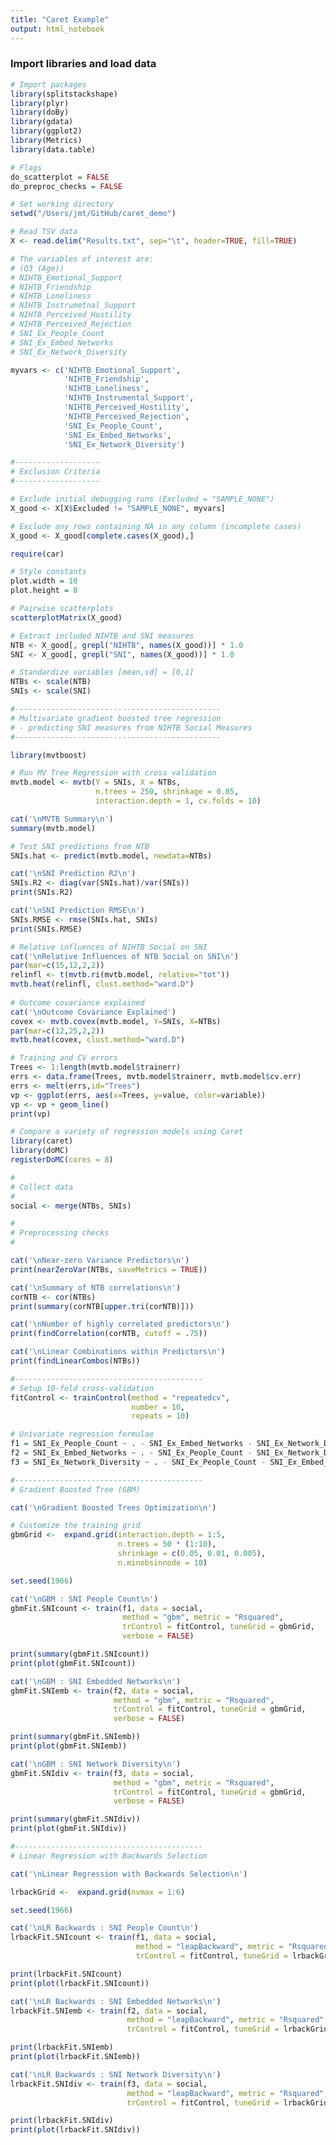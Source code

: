 ```yaml
---
title: "Caret Example"
output: html_notebook
---
```


### Import libraries and load data

```r
# Import packages
library(splitstackshape)
library(plyr)
library(doBy)
library(gdata)
library(ggplot2)
library(Metrics)
library(data.table)

# Flags
do_scatterplot = FALSE
do_preproc_checks = FALSE

```

```r

# Set working directory
setwd("/Users/jmt/GitHub/caret_demo")

# Read TSV data
X <- read.delim("Results.txt", sep="\t", header=TRUE, fill=TRUE)
```

```r
# The variables of interest are:
# (Q3 (Age))
# NIHTB_Emotional_Support
# NIHTB_Friendship
# NIHTB_Loneliness
# NIHTB_Instrumetnal_Support
# NIHTB_Perceived_Hostility
# NIHTB_Perceived_Rejection
# SNI_Ex_People_Count
# SNI_Ex_Embed_Networks
# SNI_Ex_Network_Diversity

myvars <- c('NIHTB_Emotional_Support',
            'NIHTB_Friendship',
            'NIHTB_Loneliness',
            'NIHTB_Instrumental_Support',
            'NIHTB_Perceived_Hostility',
            'NIHTB_Perceived_Rejection',
            'SNI_Ex_People_Count',
            'SNI_Ex_Embed_Networks',
            'SNI_Ex_Network_Diversity')
```

```r
#-------------------
# Exclusion Criteria
#-------------------

# Exclude initial debugging runs (Excluded = "SAMPLE_NONE")
X_good <- X[X$Excluded != "SAMPLE_NONE", myvars]

# Exclude any rows containing NA in any column (incomplete cases)
X_good <- X_good[complete.cases(X_good),]
```

```r
require(car)

# Style constants
plot.width = 10
plot.height = 8

# Pairwise scatterplots
scatterplotMatrix(X_good)
```

```r
# Extract included NIHTB and SNI measures
NTB <- X_good[, grepl("NIHTB", names(X_good))] * 1.0
SNI <- X_good[, grepl("SNI", names(X_good))] * 1.0

# Standardize variables [mean,sd] = [0,1]
NTBs <- scale(NTB)
SNIs <- scale(SNI)
```

```r
#----------------------------------------------
# Multivariate gradient boosted tree regression
# - predicting SNI measures from NIHTB Social Measures
#----------------------------------------------

library(mvtboost)

# Run MV Tree Regression with cross validation
mvtb.model <- mvtb(Y = SNIs, X = NTBs,
                   n.trees = 250, shrinkage = 0.05,
                   interaction.depth = 1, cv.folds = 10)

cat('\nMVTB Summary\n')
summary(mvtb.model)

# Test SNI predictions from NTB
SNIs.hat <- predict(mvtb.model, newdata=NTBs)

cat('\nSNI Prediction R2\n')
SNIs.R2 <- diag(var(SNIs.hat)/var(SNIs))
print(SNIs.R2)

cat('\nSNI Prediction RMSE\n')
SNIs.RMSE <- rmse(SNIs.hat, SNIs)
print(SNIs.RMSE)

# Relative influences of NIHTB Social on SNI
cat('\nRelative Influences of NTB Social on SNI\n')
par(mar=c(15,12,2,2))
relinfl <- t(mvtb.ri(mvtb.model, relative="tot"))
mvtb.heat(relinfl, clust.method="ward.D")
 
# Outcome covariance explained
cat('\nOutcome Covariance Explained')
covex <- mvtb.covex(mvtb.model, Y=SNIs, X=NTBs)
par(mar=c(12,25,2,2))
mvtb.heat(covex, clust.method="ward.D")

# Training and CV errors
Trees <- 1:length(mvtb.model$trainerr)
errs <- data.frame(Trees, mvtb.model$trainerr, mvtb.model$cv.err)
errs <- melt(errs,id="Trees")
vp <- ggplot(errs, aes(x=Trees, y=value, color=variable))
vp <- vp + geom_line()
print(vp)
```

```r
# Compare a variety of regression models using Caret
library(caret)
library(doMC)
registerDoMC(cores = 8)

#
# Collect data
#
social <- merge(NTBs, SNIs)

#
# Preprocessing checks
#

cat('\nNear-zero Variance Predictors\n')
print(nearZeroVar(NTBs, saveMetrics = TRUE))

cat('\nSummary of NTB correlations\n')
corNTB <- cor(NTBs)
print(summary(corNTB[upper.tri(corNTB)]))

cat('\nNumber of highly correlated predictors\n')
print(findCorrelation(corNTB, cutoff = .75))

cat('\nLinear Combinations within Predictors\n')
print(findLinearCombos(NTBs))
```

```r
#------------------------------------------
# Setup 10-fold cross-validation
fitControl <- trainControl(method = "repeatedcv",
                           number = 10,
                           repeats = 10)

# Univariate regression formulae
f1 = SNI_Ex_People_Count ~ . - SNI_Ex_Embed_Networks - SNI_Ex_Network_Diversity
f2 = SNI_Ex_Embed_Networks ~ . - SNI_Ex_People_Count - SNI_Ex_Network_Diversity
f3 = SNI_Ex_Network_Diversity ~ . - SNI_Ex_People_Count - SNI_Ex_Embed_Networks
```

```r
#------------------------------------------
# Gradient Boosted Tree (GBM)

cat('\nGradient Boosted Trees Optimization\n')

# Customize the training grid
gbmGrid <-  expand.grid(interaction.depth = 1:5, 
                        n.trees = 50 * (1:10), 
                        shrinkage = c(0.05, 0.01, 0.005),
                        n.minobsinnode = 10)

set.seed(1966)

cat('\nGBM : SNI People Count\n')   
gbmFit.SNIcount <- train(f1, data = social,
                         method = "gbm", metric = "Rsquared",
                         trControl = fitControl, tuneGrid = gbmGrid,
                         verbose = FALSE)

print(summary(gbmFit.SNIcount))
print(plot(gbmFit.SNIcount))

cat('\nGBM : SNI Embedded Networks\n') 
gbmFit.SNIemb <- train(f2, data = social,
                       method = "gbm", metric = "Rsquared",
                       trControl = fitControl, tuneGrid = gbmGrid,
                       verbose = FALSE)

print(summary(gbmFit.SNIemb))
print(plot(gbmFit.SNIemb))

cat('\nGBM : SNI Network Diversity\n')
gbmFit.SNIdiv <- train(f3, data = social,
                       method = "gbm", metric = "Rsquared",
                       trControl = fitControl, tuneGrid = gbmGrid,
                       verbose = FALSE)

print(summary(gbmFit.SNIdiv))
print(plot(gbmFit.SNIdiv))
```

```r
#------------------------------------------
# Linear Regression with Backwards Selection

cat('\nLinear Regression with Backwards Selection\n')

lrbackGrid <-  expand.grid(nvmax = 1:6)

set.seed(1966)

cat('\nLR Backwards : SNI People Count\n')
lrbackFit.SNIcount <- train(f1, data = social,
                            method = "leapBackward", metric = "Rsquared",
                            trControl = fitControl, tuneGrid = lrbackGrid)

print(lrbackFit.SNIcount)
print(plot(lrbackFit.SNIcount))

cat('\nLR Backwards : SNI Embedded Networks\n')
lrbackFit.SNIemb <- train(f2, data = social, 
                          method = "leapBackward", metric = "Rsquared",
                          trControl = fitControl, tuneGrid = lrbackGrid)

print(lrbackFit.SNIemb)
print(plot(lrbackFit.SNIemb))

cat('\nLR Backwards : SNI Network Diversity\n')
lrbackFit.SNIdiv <- train(f3, data = social,
                          method = "leapBackward", metric = "Rsquared",
                          trControl = fitControl, tuneGrid = lrbackGrid)

print(lrbackFit.SNIdiv)
print(plot(lrbackFit.SNIdiv))
```